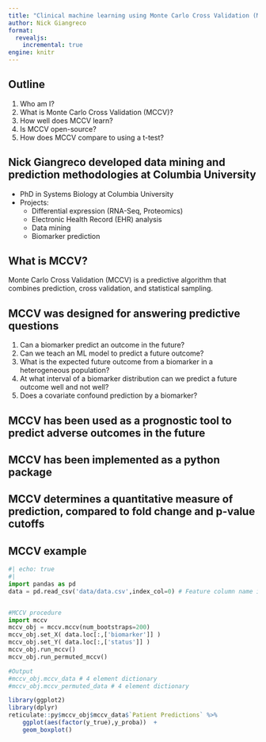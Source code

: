 ```yaml
---
title: "Clinical machine learning using Monte Carlo Cross Validation (MCCV)"
author: Nick Giangreco
format:
  revealjs:
    incremental: true
engine: knitr
---
```


## Outline

::: {.incremental}
1.  Who am I?
2.  What is Monte Carlo Cross Validation (MCCV)?
3.  How well does MCCV learn?
4.  Is MCCV open-source?
5.  How does MCCV compare to using a t-test?
:::

## Nick Giangreco developed data mining and prediction methodologies at Columbia University {.smaller}

- PhD in Systems Biology at Columbia University
- Projects:
   - Differential expression (RNA-Seq, Proteomics)
   - Electronic Health Record (EHR) analysis
   - Data mining 
   - Biomarker prediction
   
## What is MCCV? {.smaller}

Monte Carlo Cross Validation (MCCV) is a predictive algorithm that combines prediction, cross validation, and statistical sampling.

## MCCV was designed for answering predictive questions

::: {.incremental}
1. Can a biomarker predict an outcome in the future?
2. Can we teach an ML model to predict a future outcome?
3. What is the expected future outcome from a biomarker in a heterogeneous population?
4. At what interval of a biomarker distribution can we predict a future outcome well and not well?
5. Does a covariate confound prediction by a biomarker?
:::

## MCCV has been used as a prognostic tool to predict adverse outcomes in the future {.smaller}



## MCCV has been implemented as a python package {.smaller}

## MCCV determines a quantitative measure of prediction, compared to fold change and p-value cutoffs {.smaller}

## MCCV example

```python
#| echo: true
#| 
import pandas as pd
data = pd.read_csv('data/data.csv',index_col=0) # Feature column name is 'biomarker' and response column  name is 'status'


#MCCV procedure
import mccv
mccv_obj = mccv.mccv(num_bootstraps=200)
mccv_obj.set_X( data.loc[:,['biomarker']] )
mccv_obj.set_Y( data.loc[:,['status']] )
mccv_obj.run_mccv()
mccv_obj.run_permuted_mccv()

#Output
#mccv_obj.mccv_data # 4 element dictionary
#mccv_obj.mccv_permuted_data # 4 element dictionary

```

```r
library(ggplot2)
library(dplyr)
reticulate::py$mccv_obj$mccv_data$`Patient Predictions` %>% 
    ggplot(aes(factor(y_true),y_proba))  +
    geom_boxplot()

```
